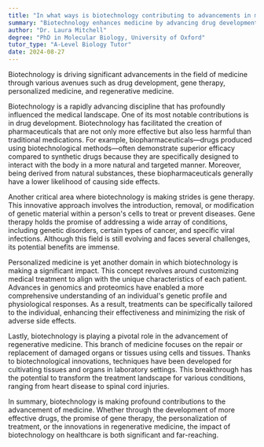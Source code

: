```yaml
---
title: "In what ways is biotechnology contributing to advancements in medicine?"
summary: "Biotechnology enhances medicine by advancing drug development, gene therapy, personalized medicine, and regenerative medicine, leading to improved treatments and healthcare outcomes."
author: "Dr. Laura Mitchell"
degree: "PhD in Molecular Biology, University of Oxford"
tutor_type: "A-Level Biology Tutor"
date: 2024-08-27
---
```


Biotechnology is driving significant advancements in the field of medicine through various avenues such as drug development, gene therapy, personalized medicine, and regenerative medicine.

Biotechnology is a rapidly advancing discipline that has profoundly influenced the medical landscape. One of its most notable contributions is in drug development. Biotechnology has facilitated the creation of pharmaceuticals that are not only more effective but also less harmful than traditional medications. For example, biopharmaceuticals—drugs produced using biotechnological methods—often demonstrate superior efficacy compared to synthetic drugs because they are specifically designed to interact with the body in a more natural and targeted manner. Moreover, being derived from natural substances, these biopharmaceuticals generally have a lower likelihood of causing side effects.

Another critical area where biotechnology is making strides is gene therapy. This innovative approach involves the introduction, removal, or modification of genetic material within a person's cells to treat or prevent diseases. Gene therapy holds the promise of addressing a wide array of conditions, including genetic disorders, certain types of cancer, and specific viral infections. Although this field is still evolving and faces several challenges, its potential benefits are immense.

Personalized medicine is yet another domain in which biotechnology is making a significant impact. This concept revolves around customizing medical treatment to align with the unique characteristics of each patient. Advances in genomics and proteomics have enabled a more comprehensive understanding of an individual's genetic profile and physiological responses. As a result, treatments can be specifically tailored to the individual, enhancing their effectiveness and minimizing the risk of adverse side effects.

Lastly, biotechnology is playing a pivotal role in the advancement of regenerative medicine. This branch of medicine focuses on the repair or replacement of damaged organs or tissues using cells and tissues. Thanks to biotechnological innovations, techniques have been developed for cultivating tissues and organs in laboratory settings. This breakthrough has the potential to transform the treatment landscape for various conditions, ranging from heart disease to spinal cord injuries.

In summary, biotechnology is making profound contributions to the advancement of medicine. Whether through the development of more effective drugs, the promise of gene therapy, the personalization of treatment, or the innovations in regenerative medicine, the impact of biotechnology on healthcare is both significant and far-reaching.
    